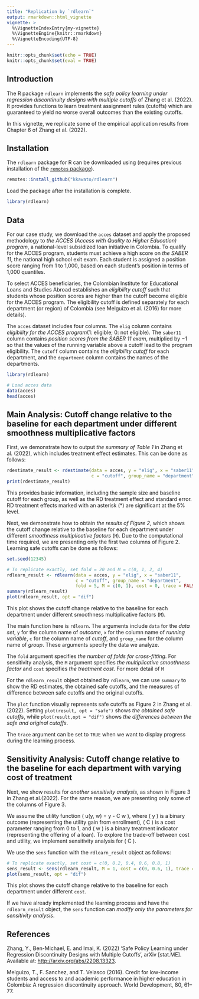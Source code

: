 ```yaml
---
title: "Replication by `rdlearn`"
output: rmarkdown::html_vignette
vignette: >
  %\VignetteIndexEntry{my-vignette}
  %\VignetteEngine{knitr::rmarkdown}
  %\VignetteEncoding{UTF-8}
---
```


```r
knitr::opts_chunk$set(echo = TRUE)
knitr::opts_chunk$set(eval = TRUE)
```

## Introduction

The R package `rdlearn` implements the *safe policy learning under regression discontinuity designs with multiple cutoffs* of Zhang et al. (2022). It provides functions to learn treatment assignment rules (cutoffs) which are guaranteed to yield no worse overall outcomes than the existing cutoffs.

In this vignette, we replicate some of the empirical application results from Chapter 6 of Zhang et al. (2022).

## Installation

The `rdlearn` package for R can be downloaded using (requires previous installation of the [`remotes` package](https://remotes.r-lib.org/index.html)).

```r
remotes::install_github("kkawato/rdlearn")
```

Load the package after the installation is complete.

```r
library(rdlearn)
```

## Data

For our case study, we download the `acces` dataset and apply the proposed methodology to *the ACCES (Access with Quality to Higher Education) program*, a national-level subsidized loan initiative in Colombia. To qualify for the ACCES program, students must achieve a high score on *the SABER 11*, the national high school exit exam. Each student is assigned a position score ranging from 1 to 1,000, based on each student’s position in terms of 1,000 quantiles.

To select ACCES beneficiaries, the Colombian Institute for Educational Loans and Studies Abroad establishes an *eligibility cutoff* such that students whose position scores are higher than the cutoff become eligible for the ACCES program. The eligibility cutoff is defined separately for each department (or region) of Colombia (see Melguizo et al. (2016) for more details).

The `acces` dataset includes four columns. The `elig` column contains *eligibility for the ACCES program*(1: eligible; 0: not eligible). The `saber11` column contains *position scores from the SABER 11 exam*, multiplied by −1 so that the values of the running variable above a cutoff lead to the program eligibility. The `cutoff` column contains the *eligibility cutoff* for each department, and the `department` column contains the names of the departments.

```r
library(rdlearn)

# Load acces data
data(acces)
head(acces)
```

## Main Analysis: Cutoff change relative to the baseline for each department under different smoothness multiplicative factors

First, we demonstrate how to output *the summary of Table 1* in Zhang et al. (2022), which includes treatment effect estimates. This can be done as follows:

```r
rdestimate_result <- rdestimate(data = acces, y = "elig", x = "saber11", 
                                c = "cutoff", group_name = "department")
print(rdestimate_result)
```

This provides basic information, including the sample size and baseline cutoff for each group, as well as the RD treatment effect and standard error. RD treatment effects marked with an asterisk (*) are significant at the 5% level.

Next, we demonstrate how to obtain *the results of Figure 2*, which shows the cutoff change relative to the baseline for each department under different *smoothness multiplicative factors* (`M`). Due to the computational time required, we are presenting only the first two columns of Figure 2. Learning safe cutoffs can be done as follows:

```r
set.seed(12345)

# To replicate exactly, set fold = 20 and M = c(0, 1, 2, 4)
rdlearn_result <- rdlearn(data = acces, y = "elig", x = "saber11", 
                          c = "cutoff", group_name = "department", 
                          fold = 5, M = c(0, 1), cost = 0, trace = FALSE)
summary(rdlearn_result)
plot(rdlearn_result, opt = "dif")
```

This plot shows the cutoff change relative to the baseline for each department under different smoothness multiplicative factors (`M`).

The main function here is `rdlearn`. The arguments include `data` for the *data set*, `y` for the column name of  *outcome*, `x` for the column name of *running variable*, `c` for the column name of *cutoff*, and `group_name` for the column name of *group*. These arguments specify the data we analyze.

The `fold` argument specifies *the number of folds for cross-fitting*.
For sensitivity analysis, the `M` argument specifies *the multiplicative smoothness factor* and `cost` specifies *the treatment cost*. For more detail of `M`

For the `rdlearn_result` object obtained by `rdlearn`, we can use `summary` to show the RD estimates, the obtained safe cutoffs, and the measures of difference between safe cutoffs and the original cutoffs.

The `plot` function visually represents safe cutoffs as Figure 2 in Zhang et al.(2022). Setting `plot(result, opt = "safe")` shows *the obtained safe cutoffs*, while `plot(result,opt = "dif")` shows *the differences between the safe and original cutoffs*.

The `trace` argument can be set to `TRUE` when we want to display progress during the learning process.

## Sensitivity Analysis: Cutoff change relative to the baseline for each department with varying cost of treatment

Next, we show results for *another sensitivity analysis*, as shown in Figure 3 in Zhang et al.(2022). For the same reason, we are presenting only some of the columns of Figure 3.

We assume the utility function \( u(y, w) = y - C \times w \), where \( y \) is a binary outcome (representing the utility gain from enrollment), \( C \) is a cost parameter ranging from 0 to 1, and \( w \) is a binary treatment indicator (representing the offering of a loan). To explore the trade-off between cost and utility, we implement sensitivity analysis for \( C \).

We use the `sens` function with the `rdlearn_result` object as follows:

```r
# To replicate exactly, set cost = c(0, 0.2, 0.4, 0.6, 0.8, 1)
sens_result <- sens(rdlearn_result, M = 1, cost = c(0, 0.6, 1), trace = FALSE)
plot(sens_result, opt = "dif")
```

This plot shows the cutoff change relative to the baseline for each department under different `cost`.

If we have already implemented the learning process and have the `rdlearn_result` object, the `sens` function can *modify only the parameters for sensitivity analysis*.

## References

Zhang, Y., Ben-Michael, E. and Imai, K. (2022) ‘Safe Policy Learning under Regression Discontinuity Designs with Multiple Cutoffs’, arXiv [stat.ME]. Available at: [http://arxiv.org/abs/2208.13323](http://arxiv.org/abs/2208.13323).

Melguizo, T., F. Sanchez, and T. Velasco (2016). Credit for low-income students and access to and academic performance in higher education in Colombia: A regression discontinuity approach. World Development, 80, 61–77.
